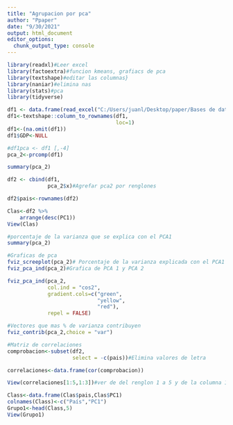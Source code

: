```yaml
---
title: "Agrupacion por pca"
author: "Ppaper"
date: "9/30/2021"
output: html_document
editor_options: 
  chunk_output_type: console
---
```


```r
library(readxl)#Leer excel
library(factoextra)#funcion kmeans, grafiacs de pca
library(textshape)#editar las columnas}
library(naniar)#elimina nas
library(stats)#pca
library(tidyverse)
```

```r
df1 <- data.frame(read_excel("C:/Users/juanl/Desktop/paper/Bases de datos/Criterios-Unificado.xlsx"))#Carga los datos
df1<-textshape::column_to_rownames(df1,
                                   loc=1)
df1<-(na.omit(df1))
df1$GDP<-NULL
```

```r
#df1pca <- df1 [,-4]
pca_2<-prcomp(df1)

summary(pca_2)
```

```r
df2 <- cbind(df1, 
             pca_2$x)#Agrefar pca2 por renglones
```
 
```r
df2$pais<-rownames(df2)

Clas<-df2 %>%
    arrange(desc(PC1))
View(Clas)
```

```r
#porcentaje de la varianza que se explica con el PCA1
summary(pca_2)

#Graficas de pca
fviz_screeplot(pca_2)# Porcentaje de la varianza explicada con el PCA1
fviz_pca_ind(pca_2)#Grafica de PCA 1 y PCA 2

fviz_pca_ind(pca_2,
             col.ind = "cos2",
             gradient.cols=c("green",
                             "yellow",
                             "red"),
             repel = FALSE)

#Vectores que mas % de varianza contribuyen
fviz_contrib(pca_2,choice = "var")

#Matriz de correlaciones
comprobacion<-subset(df2,
                     select = -c(pais))#Elimina valores de letra

correlaciones<-data.frame(cor(comprobacion))

View(correlaciones[1:5,1:3])#ver de del renglon 1 a 5 y de la columna 1 a 3


```

```r
Class<-data.frame(Clas$pais,Clas$PC1)
colnames(Class)<-c("País","PC1")
Grupo1<-head(Class,5)
View(Grupo1)
```


